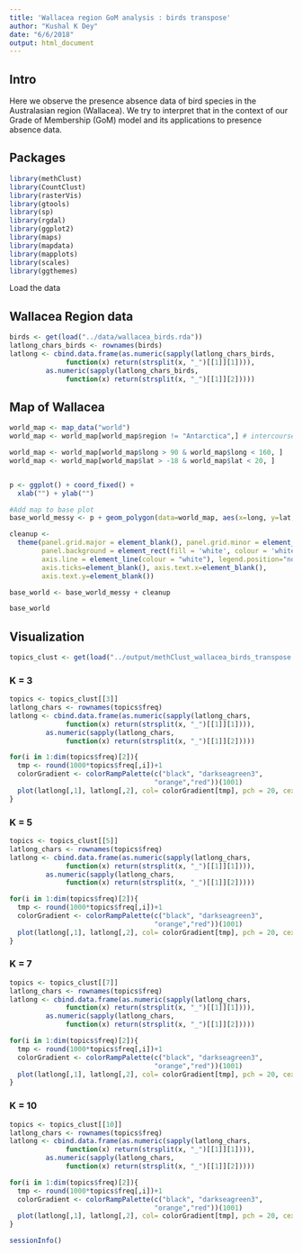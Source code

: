 ```yaml
---
title: 'Wallacea region GoM analysis : birds transpose'
author: "Kushal K Dey"
date: "6/6/2018"
output: html_document
---
```


## Intro

Here we observe the presence absence data of bird species in the Australasian region (Wallacea).  We try to interpret that in the context of our Grade of Membership (GoM) model and its applications to presence absence data.

## Packages

```r
library(methClust)
library(CountClust)
library(rasterVis)
library(gtools)
library(sp)
library(rgdal)
library(ggplot2)
library(maps)
library(mapdata)
library(mapplots)
library(scales)
library(ggthemes)

```

Load the data

## Wallacea Region data

```r
birds <- get(load("../data/wallacea_birds.rda"))
latlong_chars_birds <- rownames(birds)
latlong <- cbind.data.frame(as.numeric(sapply(latlong_chars_birds, 
              function(x) return(strsplit(x, "_")[[1]][1]))),
         as.numeric(sapply(latlong_chars_birds, 
              function(x) return(strsplit(x, "_")[[1]][2]))))
```


## Map of Wallacea 

```r
world_map <- map_data("world")
world_map <- world_map[world_map$region != "Antarctica",] # intercourse antarctica

world_map <- world_map[world_map$long > 90 & world_map$long < 160, ]
world_map <- world_map[world_map$lat > -18 & world_map$lat < 20, ]


p <- ggplot() + coord_fixed() +
  xlab("") + ylab("")

#Add map to base plot
base_world_messy <- p + geom_polygon(data=world_map, aes(x=long, y=lat, group=group), colour="light green", fill="light green")

cleanup <- 
  theme(panel.grid.major = element_blank(), panel.grid.minor = element_blank(), 
        panel.background = element_rect(fill = 'white', colour = 'white'), 
        axis.line = element_line(colour = "white"), legend.position="none",
        axis.ticks=element_blank(), axis.text.x=element_blank(),
        axis.text.y=element_blank())

base_world <- base_world_messy + cleanup

base_world

```

## Visualization

```r
topics_clust <- get(load("../output/methClust_wallacea_birds_transpose.rda"))
```

### K = 3

```r
topics <- topics_clust[[3]]
latlong_chars <- rownames(topics$freq)
latlong <- cbind.data.frame(as.numeric(sapply(latlong_chars, 
              function(x) return(strsplit(x, "_")[[1]][1]))),
         as.numeric(sapply(latlong_chars, 
              function(x) return(strsplit(x, "_")[[1]][2]))))

for(i in 1:dim(topics$freq)[2]){
  tmp <- round(1000*topics$freq[,i])+1
  colorGradient <- colorRampPalette(c("black", "darkseagreen3",
                                    "orange","red"))(1001)
  plot(latlong[,1], latlong[,2], col= colorGradient[tmp], pch = 20, cex = 1.5)
}
```


### K = 5

```r
topics <- topics_clust[[5]]
latlong_chars <- rownames(topics$freq)
latlong <- cbind.data.frame(as.numeric(sapply(latlong_chars, 
              function(x) return(strsplit(x, "_")[[1]][1]))),
         as.numeric(sapply(latlong_chars, 
              function(x) return(strsplit(x, "_")[[1]][2]))))

for(i in 1:dim(topics$freq)[2]){
  tmp <- round(1000*topics$freq[,i])+1
  colorGradient <- colorRampPalette(c("black", "darkseagreen3",
                                    "orange","red"))(1001)
  plot(latlong[,1], latlong[,2], col= colorGradient[tmp], pch = 20, cex = 1.5)
}
```

### K = 7

```r
topics <- topics_clust[[7]]
latlong_chars <- rownames(topics$freq)
latlong <- cbind.data.frame(as.numeric(sapply(latlong_chars, 
              function(x) return(strsplit(x, "_")[[1]][1]))),
         as.numeric(sapply(latlong_chars, 
              function(x) return(strsplit(x, "_")[[1]][2]))))

for(i in 1:dim(topics$freq)[2]){
  tmp <- round(1000*topics$freq[,i])+1
  colorGradient <- colorRampPalette(c("black", "darkseagreen3",
                                    "orange","red"))(1001)
  plot(latlong[,1], latlong[,2], col= colorGradient[tmp], pch = 20, cex = 1.5)
}
```

### K = 10

```r
topics <- topics_clust[[10]]
latlong_chars <- rownames(topics$freq)
latlong <- cbind.data.frame(as.numeric(sapply(latlong_chars, 
              function(x) return(strsplit(x, "_")[[1]][1]))),
         as.numeric(sapply(latlong_chars, 
              function(x) return(strsplit(x, "_")[[1]][2]))))

for(i in 1:dim(topics$freq)[2]){
  tmp <- round(1000*topics$freq[,i])+1
  colorGradient <- colorRampPalette(c("black", "darkseagreen3",
                                    "orange","red"))(1001)
  plot(latlong[,1], latlong[,2], col= colorGradient[tmp], pch = 20, cex = 1.5)
}
```


```r
sessionInfo()
```



